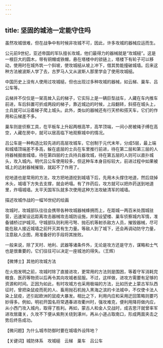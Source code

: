 ```yaml
---
---
---
```

title: 坚固的城池一定能守住吗
---




虽然攻城很难，但在战争中有时候非攻城不可，因此，许多攻城的器械应运而生。

公元前9世纪，亚述帝国的军队擅长攻城，他们最得力的器械就是“攻城槌”。这是一根巨大的圆木，带有铜帽或铁帽，悬在塔楼中的锁链上，塔楼下有轮子可以移动，使用时在城外筑一个斜坡，使攻城槌从坡上冲下，借其势能撞破城墙。后来这种方法被波斯人学了去，古罗马人又从波斯人那里学会了使用攻城槌。

中国历史上没有人使用过攻城槌，但也出现过多种攻城的器械，如云梯、巢车、吕公车等。

云梯并不仅仅是一架高耸入云的梯子，它实际上是一辆巨型战车，人藏在车内推车前进，车后斜置可折成两段的梯子，靠近城边的时候，上段翻转，斜搭在城头上，士兵就可以沿着梯子爬上城头。此外，类似的器械还有行天桥和搭天车，它们的作用和云梯差不多。

巢车则是侦察工具，在平板车上升起两根高竿，高竿顶端，一间小房被绳子缚在高空，人藏在房中，就可以居高临下地观察城中的情况。

吕公车是一种构造比较先进的高层攻城车，它创制于元代末年，分成5层，最上端和城墙顶端差不多高，躲在底层的士兵在车里推行前进，待在第二层和第三层的人持器械掘凿城墙，待在第四层的士兵持兵器攻城，待在第五层的人则可以直扑城头，攻入城内。明代吕公车使用较多，但这种车本身目标较大，前进过程中如果被城上的远射器械摧毁，就起不了作用了。

挖地道也是常用的方法，攻方把地道挖到城墙下后，先用木头撑住地道，然后烧掉木头，城墙下方失去支撑，就会坍塌。有了炸药后，攻方就可以把炸药送到地道里，炸塌城墙。太平天国军队就多次使用这种方法攻破清军的城墙。

描述攻城作战的一幅16世纪的绘画



攻城时，攻城部队往往会携带各种攻城器械蜂拥而上，在距城一两百米处围城驻营，迅速架设远距离攻击器械攻击城防设施，并架设望楼、巢车侦察城内军情，准备铺桥过护城河。守城部队则利用弓弩、抛石机等射杀敌方人员，摧毁器械，尽可能在敌人接近城墙之前歼灭其有生力量。等敌人到了城下，还会再调动防守力量，注意敌人企图，用准备好的手段将其挫败。

一般来说，除了天时、地利、武器等诸条件外，无论是攻方还是守方，谋略和士气也是很重要的，它们往往可以决定一座城池的得失。（王辉）





【微博士】其他的攻城方法

在火炮发明之前，攻城时除了直接进攻，更常用的方法则是围困，等着守军消耗完粮食、医药等物资以后再令其向攻城者屈服。不过，这样做，进攻方需要有足够的资源和时间。正因为如此，有时攻城方也采用极端的方法，比如历史上蒙古军队西征时，曾把染鼠疫而死的人、畜用抛石机抛入黑海之滨的卡法城中，不仅使卡法人染上鼠疫，还引起欧洲的鼠疫大暴发。相比之下，利用内应和采用迂回策略则要巧妙得多。例如，明初开国名将常遇春进攻衢州时，强攻难克，便利用降将做内应，从小西门攻入城内，取得了胜利。再如，蒙古人和金人交战时，成吉思汗就曾率军进攻居庸关，久攻不下便从紫荆关绕到涿州，再从小道占取南口，形成两面夹击之势后终告成功。

【微问题】为什么城市防御时要在城墙外设阵地？

【关键词】城防体系　攻城槌　云梯　巢车　吕公车